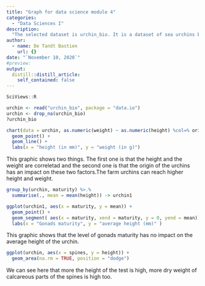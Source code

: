 ```yaml
---
title: "Graph for data science module 4"
categories: 
  - "Data Sciences I"
description: 
  "The selected dataset is urchin_bio. It is a dataset of sea urchins biometry that shows several features from *Paracentrotus lividus* who have been sinned in Brittany or in urchins farm in Normandy."
author:
  - name: De Tandt Bastien
    url: {}
date: "`November 10, 2020`"
#preview: 
output:
  distill::distill_article:
    self_contained: false
---
```


```r
SciViews::R
```

```r
urchin <- read("urchin_bio", package = "data.io")
urchin <- drop_na(urchin_bio)
?urchin_bio
```

```r
chart(data = urchin, as.numeric(weight) ~ as.numeric(height) %col=% origin) + 
  geom_point() +
  geom_line() +
  labs(x = "height (in mm)", y = "weight (in g)")
```

This graphic shows two things. The first one is that the height and the weight are correletad and the second one is that the origin of the urchins has an impact on these two factors.The farm urchins can reach higher height and weight.

```r
group_by(urchin, maturity) %>.%
  summarise(., mean = mean(height)) -> urchin1

ggplot(urchin1, aes(x = maturity, y = mean)) +
  geom_point() + 
  geom_segment( aes(x = maturity, xend = maturity, y = 0, yend = mean)) +
  labs(x = "Gonads maturity", y = "average height (mm)" )
```

This graphic shows that the level of gonads maturity has no impact on the average height of the urchin.

```r
ggplot(urchin, aes(x = spines, y = height)) +
  geom_area(na.rm = TRUE, position = "dodge")
```

We can see here that more the height of the test is high, more dry weight of calcareous parts of the spines is high too.
